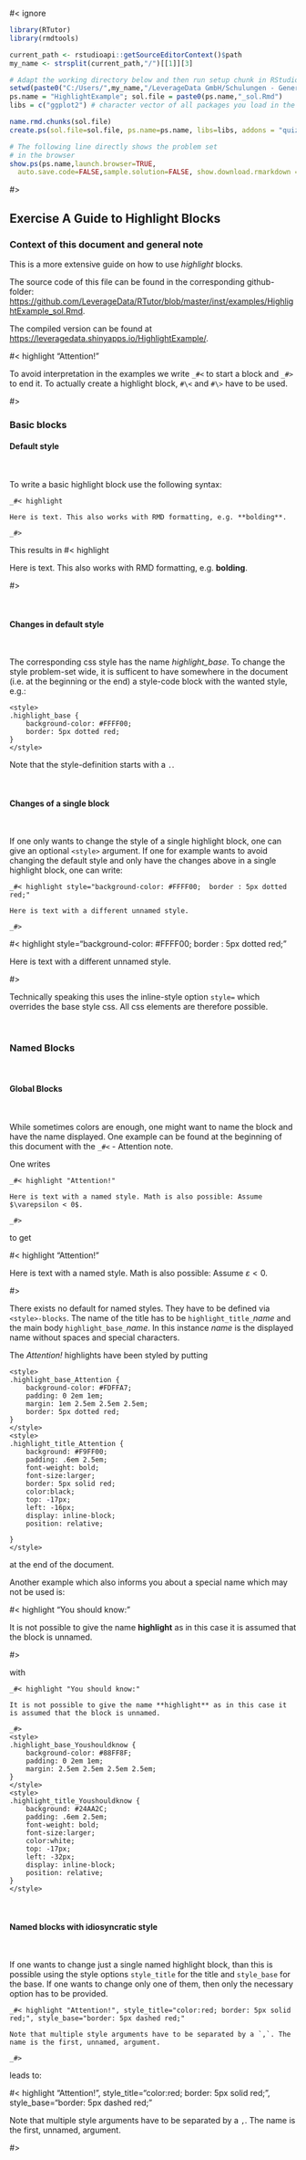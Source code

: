 #< ignore
```r
library(RTutor)
library(rmdtools)

current_path <- rstudioapi::getSourceEditorContext()$path
my_name <- strsplit(current_path,"/")[[1]][3]

# Adapt the working directory below and then run setup chunk in RStudio.
setwd(paste0("C:/Users/",my_name,"/LeverageData GmbH/Schulungen - General/RTutor Showcases/HighlightBlock"))
ps.name = "HighlightExample"; sol.file = paste0(ps.name,"_sol.Rmd")
libs = c("ggplot2") # character vector of all packages you load in the problem set

name.rmd.chunks(sol.file)
create.ps(sol.file=sol.file, ps.name=ps.name, libs=libs, addons = "quiz", empty.task.txt="# Hier koennen Sie Ihren Quellcode eingeben.")

# The following line directly shows the problem set
# in the browser
show.ps(ps.name,launch.browser=TRUE,
  auto.save.code=FALSE,sample.solution=FALSE, show.download.rmarkdown = FALSE, exercise.btn.props=c("Weiter","position: absolute;right: 0em;margin-right: 20em;margin-bottom: 10em;background-color:#00A5DC;color:white;font-weight: bold;"))
```
#>

## Exercise A Guide to Highlight Blocks

### Context of this document and general note

This is a more extensive guide on how to use *highlight* blocks. 

The source code of this file can be found in the corresponding github-folder: <https://github.com/LeverageData/RTutor/blob/master/inst/examples/HighlightExample_sol.Rmd>. 

The compiled version can be found at <https://leveragedata.shinyapps.io/HighlightExample/>.

#< highlight "Attention!"

To avoid interpretation in the examples we write `_#<` to start a block and `_#>` to end it. To actually create a highlight block, `#\<` and `#\>` have to be used.

#>
<br>

### Basic blocks

#### Default style

<br>

To write a basic highlight block use the following syntax:

```
_#< highlight 

Here is text. This also works with RMD formatting, e.g. **bolding**.

_#>
```
This results in 
#< highlight 

Here is text. This also works with RMD formatting, e.g. **bolding**.

#>

<br>

#### Changes in default style

<br>

The corresponding css style has the name *highlight_base*. To change the style problem-set wide, it is sufficent to have somewhere in the document (i.e. at the beginning or the end) a style-code block with the wanted style, e.g.:

````
<style>
.highlight_base {
    background-color: #FFFF00;
    border: 5px dotted red;
}
</style>
````
Note that the style-definition starts with a `.`.

<br>

#### Changes of a single block

<br>

If one only wants to change the style of a single highlight block, one can give an optional <code>\<style\></code> argument. If one for example wants to avoid changing the default style and only have the changes above in a single highlight block, one can write:

```
_#< highlight style="background-color: #FFFF00;  border : 5px dotted red;"

Here is text with a different unnamed style.

_#>
```

#< highlight style="background-color: #FFFF00;  border : 5px dotted red;"

Here is text with a different unnamed style.

#>

Technically speaking this uses the inline-style option <code>style=</code> which overrides the base style css. All css elements are therefore possible. 

<br>

### Named Blocks

<br>

#### Global Blocks

<br>

While sometimes colors are enough, one might want to name the block and have the name displayed. One example can be found at the beginning of this document with the  <code>_#<</code> - Attention note.

One writes

```
_#< highlight "Attention!"

Here is text with a named style. Math is also possible: Assume $\varepsilon < 0$.

_#>
```
to get

#< highlight "Attention!"

Here is text with a named style. Math is also possible: Assume $\varepsilon < 0$.

#>

There exists no default for named styles. They have to be defined via <code>\<style\>-blocks</code>. The name of the title has to be <code>highlight\_title\_</code>*name* and the main body <code>highlight\_base\_</code>*name*. In this instance *name* is the displayed name without spaces and special characters.

The *Attention!* highlights have been styled by putting 

```` 
<style>
.highlight_base_Attention {
    background-color: #FDFFA7;
    padding: 0 2em 1em;
    margin: 1em 2.5em 2.5em 2.5em;
    border: 5px dotted red;
}
</style>
<style>
.highlight_title_Attention {
    background: #F9FF00;
    padding: .6em 2.5em;
    font-weight: bold;
    font-size:larger;
    border: 5px solid red;
    color:black;
    top: -17px;
    left: -16px;
    display: inline-block;
    position: relative;
    
}
</style>
```` 

at the end of the document.

Another example which also informs you about a special name which may not be used is:

#< highlight "You should know:"

It is not possible to give the name **highlight** as in this case it is assumed that the block is unnamed.

#>

with 

```` 
_#< highlight "You should know:"

It is not possible to give the name **highlight** as in this case it is assumed that the block is unnamed.

_#>
<style>
.highlight_base_Youshouldknow {
    background-color: #88FF8F;
    padding: 0 2em 1em;
    margin: 2.5em 2.5em 2.5em 2.5em;
}
</style>
<style>
.highlight_title_Youshouldknow {
    background: #24AA2C;
    padding: .6em 2.5em;
    font-weight: bold;
    font-size:larger;
    color:white;
    top: -17px;
    left: -32px;
    display: inline-block;
    position: relative;
}
</style>
```` 

<br>

#### Named blocks with idiosyncratic style

<br>

If one wants to change just a single named highlight block, than this is possible using the style options <code>style_title</code> for the title and <code>style_base</code> for the base. If one wants to change only one of them, then only the necessary option has to be provided.

```` 
_#< highlight "Attention!", style_title="color:red; border: 5px solid red;", style_base="border: 5px dashed red;"

Note that multiple style arguments have to be separated by a `,`. The name is the first, unnamed, argument. 

_#>
````

leads to:

#< highlight "Attention!", style_title="color:red; border: 5px solid red;", style_base="border: 5px dashed red;"

Note that multiple style arguments have to be separated by a `,`. The name is the first, unnamed, argument. 

#>

<style>
.highlight_base_Youshouldknow {
    background-color: #88FF8F;
    padding: 0 2em 1em;
    margin: 2.5em 2.5em 2.5em 2.5em;
}
</style>
<style>
.highlight_title_Youshouldknow {
    background: #24AA2C;
    padding: .6em 2.5em;
    font-weight: bold;
    font-size:larger;
    color:white;
    top: -17px;
    left: -32px;
    display: inline-block;
    position: relative;
}
</style>
<style>
.highlight_base_Attention {
    background-color: #FDFFA7;
    padding: 0 2em 1em;
    margin: 1em 2.5em 2.5em 2.5em;
    border: 5px dotted red;
}
</style>
<style>
.highlight_title_Attention {
    background: #F9FF00;
    padding: .6em 2.5em;
    font-weight: bold;
    font-size:larger;
    border: 5px solid red;
    color:black;
    top: -17px;
    left: -16px;
    display: inline-block;
    position: relative;
    
}
</style>

